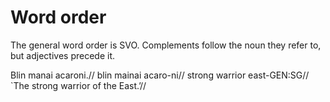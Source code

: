 # Word order

The general word order is SVO. Complements follow the noun they refer to, but adjectives precede it.

\ex \begingl \glpreamble Blin manai acaroni.//
\gla blin mainai acaro-ni//
\glb strong warrior east-GEN:SG//
\glft `The strong warrior of the East.'//
\endgl \xe